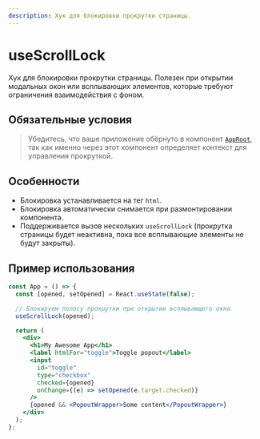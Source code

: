 ```yaml
---
description: Хук для блокировки прокрутки страницы.
---
```


<Overview type="hook" forcedPath="components/AppRoot/ScrollContext.tsx">

# useScrollLock

Хук для блокировки прокрутки страницы. Полезен при открытии модальных окон или всплывающих элементов,
которые требуют ограничения взаимодействия с фоном.

</Overview>

## Обязательные условия

> Убедитесь, что ваше приложение обёрнуто в компонент [`AppRoot`](/components/app-root),
> так как именно через этот компонент определяет контекст для управления прокруткой.

## Особенности

- Блокировка устанавливается на тег `html`.
- Блокировка автоматически снимается при размонтировании компонента.
- Поддерживается вызов нескольких `useScrollLock` (прокрутка страницы будет неактивна, пока все всплывающие элементы
  не будут закрыты).

## Пример использования

```jsx
const App = () => {
  const [opened, setOpened] = React.useState(false);

  // Блокируем полосу прокрутки при открытии всплывающего окна
  useScrollLock(opened);

  return (
    <div>
      <h1>My Awesome App</h1>
      <label htmlFor="toggle">Toggle popout</label>
      <input
        id="toggle"
        type="checkbox"
        checked={opened}
        onChange={(e) => setOpened(e.target.checked)}
      />
      {opened && <PopoutWrapper>Some content</PopoutWrapper>}
    </div>
  );
};
```
